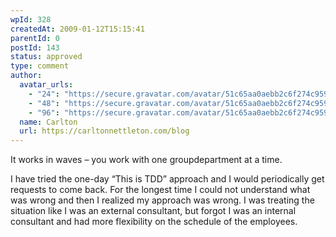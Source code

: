 ```yaml
---
wpId: 328
createdAt: 2009-01-12T15:15:41
parentId: 0
postId: 143
status: approved
type: comment
author:
  avatar_urls:
    - "24": "https://secure.gravatar.com/avatar/51c65aa0aebb2c6f274c959759f0ed4f?s=24&d=mm&r=g"
    - "48": "https://secure.gravatar.com/avatar/51c65aa0aebb2c6f274c959759f0ed4f?s=48&d=mm&r=g"
    - "96": "https://secure.gravatar.com/avatar/51c65aa0aebb2c6f274c959759f0ed4f?s=96&d=mm&r=g"
  name: Carlton
  url: https://carltonnettleton.com/blog
---
```


It works in waves – you work with one groupdepartment at a time.

I have tried the one-day “This is TDD” approach and I would periodically get requests to come back. For the longest time I could not understand what was wrong and then I realized my approach was wrong. I was treating the situation like I was an external consultant, but forgot I was an internal consultant and had more flexibility on the schedule of the employees.